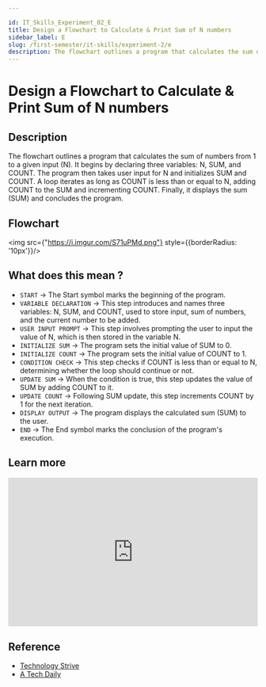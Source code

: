 ```yaml
---

id: IT_Skills_Experiment_02_E
title: Design a Flowchart to Calculate & Print Sum of N numbers
sidebar_label: E
slug: /first-semester/it-skills/experiment-2/e
description: The flowchart outlines a program that calculates the sum of numbers from 1 to a given input (N). It begins by declaring three variables- N, SUM, and COUNT. The program then takes user input for N and initializes SUM and COUNT. A loop iterates as long as COUNT is less than or equal to N, adding COUNT to the SUM and incrementing COUNT. Finally, it displays the sum (SUM) and concludes the program.
---
```


# Design a Flowchart to Calculate & Print Sum of N numbers

## Description

The flowchart outlines a program that calculates the sum of numbers from 1 to a given input (N). It begins by declaring three variables: N, SUM, and COUNT. The program then takes user input for N and initializes SUM and COUNT. A loop iterates as long as COUNT is less than or equal to N, adding COUNT to the SUM and incrementing COUNT. Finally, it displays the sum (SUM) and concludes the program.

## Flowchart

<img src={"https://i.imgur.com/S71uPMd.png"} style={{borderRadius: '10px'}}/>

## What does this mean ?

- `START` → The Start symbol marks the beginning of the program.
- `VARIABLE DECLARATION` → This step introduces and names three variables: N, SUM, and COUNT, used to store input, sum of numbers, and the current number to be added.
- `USER INPUT PROMPT` → This step involves prompting the user to input the value of N, which is then stored in the variable N.
- `INITIALIZE SUM` → The program sets the initial value of SUM to 0.
- `INITIALIZE COUNT` → The program sets the initial value of COUNT to 1.
- `CONDITION CHECK` → This step checks if COUNT is less than or equal to N, determining whether the loop should continue or not.
- `UPDATE SUM` → When the condition is true, this step updates the value of SUM by adding COUNT to it.
- `UPDATE COUNT` → Following SUM update, this step increments COUNT by 1 for the next iteration.
- `DISPLAY OUTPUT` → The program displays the calculated sum (SUM) to the user.
- `END` → The End symbol marks the conclusion of the program's execution.

## Learn more

<iframe width="100%" height="300px" src="https://www.youtube.com/embed/TWKgV0oTgm8" title="Flowchart to Calculate sum of the series 1 to N" frameborder="0" allow="accelerometer; autoplay; clipboard-write; encrypted-media; gyroscope; picture-in-picture; web-share" allowfullscreen></iframe>

## Reference

- [Technology Strive](https://technologystrive.com/flow-chart/sum-of-first-n-numbers)
- [A Tech Daily](https://www.atechdaily.com/posts/algorithm-and-flowchart-for-finding-the-sum-of-natural-number-upto-given-number?q=trading+tips#gsc.tab=0&gsc.q=trading%20tips&gsc.page=1)
